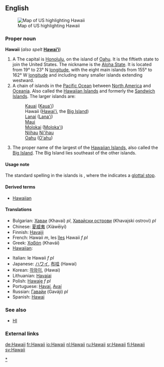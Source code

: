 {{see|Hawaiʻi}}
{{wikipedia}}
==English==
[[Image:Map of USA highlighting Hawaii.png|thumb|right|Map of US highlighting Hawaii]]

===Proper noun===
'''Hawaii''' (''also spelt'' '''[[Hawai'i|Hawai’i]]''')

#A {{USstate}} The capital is [[Honolulu]], on the island of [[Oahu]]. It is the fiftieth state to join the United States. The nickname is the [[Aloha State]]. It is located from 19° to 23° N [[longitude]], with the eight main islands from 155° to 162° W [[longitude]] and including many smaller islands extending westward.
#A chain of islands in the [[Pacific Ocean]] between [[North America]] and [[Oceania]]. Also called the [[Hawaiian Islands]] and formerly the [[Sandwich Islands]]. The larger islands are:
#:[[Kauai]] ([[Kaua'i]])
#:Hawaii ([[Hawai'i]], the [[Big Island]])
#:[[Lanai]] ([[Lana'i]])
#:[[Maui]]
#:[[Molokai]] ([[Moloka'i]])
#:[[Niihau]] [[Ni'ihau]]
#:[[Oahu]] ([[O'ahu]])
# The proper name of the largest of the [[Hawaiian Islands]], also called the [[Big Island]]. The Big Island lies southeast of the other islands.

====Usage note====
The standard spelling in the islands is '''{{Unicode|Hawaiʻi}}''', where the {{Unicode|ʻ}} indicates a [[glottal stop]].

====Derived terms====
*[[Hawaiian]]

====Translations====
{{top}}
*Bulgarian: [[Хаваи]] (Khavai) ''pl'', [[Хавайски острови]] (Khavajski ostrovi) ''pl''
*Chinese: [[夏威夷]] (Xiàwēiyí)
*Finnish: [[Havaiji]]
*French: Hawaii ''m'', les [[îles]] Hawaii ''f pl''
*Greek: [[Χαβάη]] (Khavái)
*[[Hawaiian]]: {{Unicode|[[Hawaiʻi]]}}
{{mid}}
*Italian: le Hawaii ''f pl''
*Japanese: [[ハワイ]], [[布哇]] (Hawai)
*Korean: [[하와이]], (Hawai)
*Lithuanian: [[Havajai]]
*Polish: [[Hawaje]] ''f pl''
*Portuguese: [[Havaí]], [[Avaí]] {{m}}
*Russian: [[Гавайи]] (Gaváji) ''pl''
*Spanish: [[Hawai]]
{{bottom}}

===See also===
*[[HI]]

===External links===
{{pedialite}}

[[Category:Hawaii|*]]

[[de:Hawaii]]
[[fr:Hawaii]]
[[io:Hawaii]]
[[nl:Hawaii]]
[[ru:Hawaii]]
[[sr:Hawaii]]
[[fi:Hawaii]]
[[sv:Hawaii]]